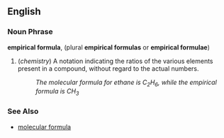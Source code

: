 ==English==

===Noun Phrase===
'''empirical formula''', (plural '''empirical formulas''' or '''empirical formulae''')

# (''chemistry'') A notation indicating the ratios of the various elements present in a compound, without regard to the actual numbers.
#: ''The molecular formula for ethane is C<sub>2</sub>H<sub>6</sub>, while the empirical formula is CH<sub>3</sub>''

===See Also===
*[[molecular formula]]